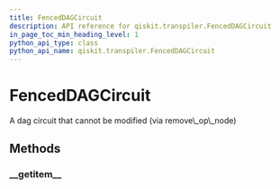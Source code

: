 ```yaml
---
title: FencedDAGCircuit
description: API reference for qiskit.transpiler.FencedDAGCircuit
in_page_toc_min_heading_level: 1
python_api_type: class
python_api_name: qiskit.transpiler.FencedDAGCircuit
---
```


# FencedDAGCircuit

<Class id="qiskit.transpiler.FencedDAGCircuit" isDedicatedPage={true} github="https://github.com/qiskit/qiskit/tree/stable/0.14/qiskit/transpiler/fencedobjs.py" signature="FencedDAGCircuit(dag_circuit_instance)" modifiers="class">
  A dag circuit that cannot be modified (via remove\_op\_node)

  ## Methods

  <span id="fenceddagcircuit-getitem" />

  ### \_\_getitem\_\_

  <Function id="qiskit.transpiler.FencedDAGCircuit.__getitem__" signature="FencedDAGCircuit.__getitem__(key)" />
</Class>

